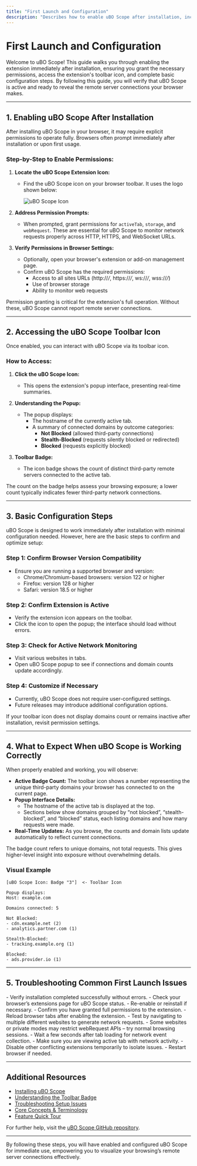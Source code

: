 ```yaml
---
title: "First Launch and Configuration"
description: "Describes how to enable uBO Scope after installation, including granting necessary permissions, accessing the toolbar icon, and basic configuration steps if applicable. Clarifies what users should expect to see when the extension is working correctly."
---
```


# First Launch and Configuration

Welcome to uBO Scope! This guide walks you through enabling the extension immediately after installation, ensuring you grant the necessary permissions, access the extension's toolbar icon, and complete basic configuration steps. By following this guide, you will verify that uBO Scope is active and ready to reveal the remote server connections your browser makes.

---

## 1. Enabling uBO Scope After Installation

After installing uBO Scope in your browser, it may require explicit permissions to operate fully. Browsers often prompt immediately after installation or upon first usage.

### Step-by-Step to Enable Permissions:

1. **Locate the uBO Scope Extension Icon:**
   - Find the uBO Scope icon on your browser toolbar. It uses the logo shown below:

     ![uBO Scope Icon](img/browsericons/logo32.png)

2. **Address Permission Prompts:**
   - When prompted, grant permissions for `activeTab`, `storage`, and `webRequest`. These are essential for uBO Scope to monitor network requests properly across HTTP, HTTPS, and WebSocket URLs.

3. **Verify Permissions in Browser Settings:**
   - Optionally, open your browser's extension or add-on management page.
   - Confirm uBO Scope has the required permissions:
     - Access to all sites URLs (http://*/*, https://*/*, ws://*/*, wss://*/*)
     - Use of browser storage
     - Ability to monitor web requests

<Tip>
Permission granting is critical for the extension's full operation. Without these, uBO Scope cannot report remote server connections.
</Tip>

---

## 2. Accessing the uBO Scope Toolbar Icon

Once enabled, you can interact with uBO Scope via its toolbar icon.

### How to Access:

1. **Click the uBO Scope Icon:**
   - This opens the extension's popup interface, presenting real-time summaries.

2. **Understanding the Popup:**
   - The popup displays:
     - The hostname of the currently active tab.
     - A summary of connected domains by outcome categories:
       - **Not Blocked** (allowed third-party connections)
       - **Stealth-Blocked** (requests silently blocked or redirected)
       - **Blocked** (requests explicitly blocked)

3. **Toolbar Badge:**
   - The icon badge shows the count of distinct third-party remote servers connected to the active tab.

<Note>
The count on the badge helps assess your browsing exposure; a lower count typically indicates fewer third-party network connections.
</Note>

---

## 3. Basic Configuration Steps

uBO Scope is designed to work immediately after installation with minimal configuration needed. However, here are the basic steps to confirm and optimize setup:

### Step 1: Confirm Browser Version Compatibility
- Ensure you are running a supported browser and version:
  - Chrome/Chromium-based browsers: version 122 or higher
  - Firefox: version 128 or higher
  - Safari: version 18.5 or higher

### Step 2: Confirm Extension is Active
- Verify the extension icon appears on the toolbar.
- Click the icon to open the popup; the interface should load without errors.

### Step 3: Check for Active Network Monitoring
- Visit various websites in tabs.
- Open uBO Scope popup to see if connections and domain counts update accordingly.

### Step 4: Customize if Necessary
- Currently, uBO Scope does not require user-configured settings.
- Future releases may introduce additional configuration options.

<Check>
If your toolbar icon does not display domains count or remains inactive after installation, revisit permission settings.
</Check>

---

## 4. What to Expect When uBO Scope is Working Correctly

When properly enabled and working, you will observe:

- **Active Badge Count:** The toolbar icon shows a number representing the unique third-party domains your browser has connected to on the current page.
- **Popup Interface Details:** 
  - The hostname of the active tab is displayed at the top.
  - Sections below show domains grouped by “not blocked”, “stealth-blocked”, and “blocked” status, each listing domains and how many requests were made.
- **Real-Time Updates:** As you browse, the counts and domain lists update automatically to reflect current connections.

<Tip>
The badge count refers to unique domains, not total requests. This gives higher-level insight into exposure without overwhelming details.
</Tip>

### Visual Example

```plaintext
[uBO Scope Icon: Badge "3"]  <- Toolbar Icon

Popup displays:
Host: example.com

Domains connected: 5

Not Blocked:
- cdn.example.net (2)
- analytics.partner.com (1)

Stealth-Blocked:
- tracking.example.org (1)

Blocked:
- ads.provider.io (1)
```

---

## 5. Troubleshooting Common First Launch Issues

<AccordionGroup title="Troubleshooting First Launch Issues">
<Accordion title="uBO Scope icon missing or unclickable">
- Verify installation completed successfully without errors.
- Check your browser’s extensions page for uBO Scope status.
- Re-enable or reinstall if necessary.
</Accordion>
<Accordion title="Badge count not updating or showing zero">
- Confirm you have granted full permissions to the extension.
- Reload browser tabs after enabling the extension.
- Test by navigating to multiple different websites to generate network requests.
- Some websites or private modes may restrict webRequest APIs – try normal browsing sessions.
</Accordion>
<Accordion title="Popup shows ‘NO DATA’ or empty domain lists">
- Wait a few seconds after tab loading for network event collection.
- Make sure you are viewing active tab with network activity.
- Disable other conflicting extensions temporarily to isolate issues.
- Restart browser if needed.
</Accordion>
</AccordionGroup>

---

## Additional Resources

- [Installing uBO Scope](https://docs.example.com/getting-started/setup-and-installation/installing-extension)  
- [Understanding the Toolbar Badge](https://docs.example.com/getting-started/first-run-usage/validation-and-badge)  
- [Troubleshooting Setup Issues](https://docs.example.com/getting-started/first-run-usage/troubleshooting-install)  
- [Core Concepts & Terminology](https://docs.example.com/overview/core-architecture-concepts/core-concepts-and-terminology)  
- [Feature Quick Tour](https://docs.example.com/overview/core-architecture-concepts/feature-quick-tour)

For further help, visit the [uBO Scope GitHub repository](https://github.com/gorhill/uBO-Scope).

---

By following these steps, you will have enabled and configured uBO Scope for immediate use, empowering you to visualize your browsing’s remote server connections effectively.